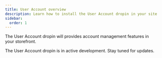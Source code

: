 ```yaml
---
title: User Account overview
description: Learn how to install the User Account dropin in your site.
sidebar:
  order: 1
---
```



The User Account dropin will provides account management features in your storefront.

<Aside type="wip" title="In Development">
  The User Account dropin is in active development. Stay tuned for updates.
</Aside>
